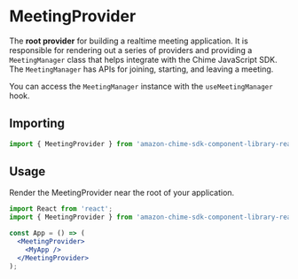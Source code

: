 <Meta title="SDK Providers/MeetingProvider" />

# MeetingProvider

The **root provider** for building a realtime meeting application. It is responsible for rendering out a series of providers and providing a `MeetingManager` class that helps integrate with the Chime JavaScript SDK. The `MeetingManager` has APIs for joining, starting, and leaving a meeting.

You can access the `MeetingManager` instance with the `useMeetingManager` hook.

## Importing

```jsx
import { MeetingProvider } from 'amazon-chime-sdk-component-library-react';
```

## Usage

Render the MeetingProvider near the root of your application. 

```jsx
import React from 'react';
import { MeetingProvider } from 'amazon-chime-sdk-component-library-react';

const App = () => (
  <MeetingProvider>
    <MyApp />
  </MeetingProvider>
);
```
